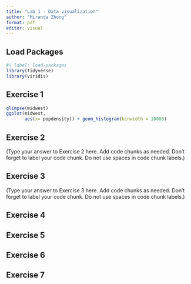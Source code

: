 ```yaml
---
title: "Lab 1 - Data visualization"
author: "Miranda Zhong"
format: pdf
editor: visual
---
```


## Load Packages

```r
#| label: load-packages
library(tidyverse)
library(viridis)
```

## Exercise 1

```r
glimpse(midwest)
ggplot(midwest,
       aes(x= popdensity)) + geom_histogram(binwidth = 10000) 
```

## Exercise 2

(Type your answer to Exercise 2 here. Add code chunks as needed. Don't forget to label your code chunk. Do not use spaces in code chunk labels.)

## Exercise 3

(Type your answer to Exercise 3 here. Add code chunks as needed. Don't forget to label your code chunk. Do not use spaces in code chunk labels.)

## Exercise 4

## Exercise 5

## Exercise 6

## Exercise 7
